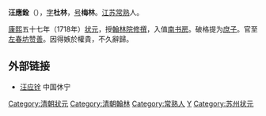 '''汪應銓'''（{{bd|1685年||1745年|catIdx=Wang汪}}），[[表字|字]]'''杜林'''，[[号|号]]'''梅林'''。[[江苏|江苏]][[常熟|常熟]]人。

[[康熙|康熙]]五十七年（1718年）[[状元|状元]]，授[[翰林院|翰林院]][[修撰|修撰]]，入值[[南书房|南书房]]。破格提为[[庶子|庶子]]。官至[[左春坊|左春坊]][[赞善|赞善]]。因得嫉於權貴，不久辭歸。

==外部链接==
*[http://www.xiuning.gov.cn/newsdisp.asp?id=20216 汪应铨]{{dead link|date=2018年3月 |bot=InternetArchiveBot |fix-attempted=yes }} 中国休宁

{{康熙五十七年戊戌科殿試金榜}}
{{DEFAULTSORT:Wang汪}}
[[Category:清朝狀元|Category:清朝狀元]]
[[Category:清朝翰林|Category:清朝翰林]]
[[Category:常熟人|Category:常熟人]]
[[Category:汪姓|Y]]
[[Category:苏州状元|Category:苏州状元]]